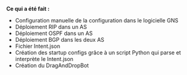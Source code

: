 **Ce qui a été fait :**

- Configuration manuelle de la configuration dans le logicielle GNS
- Déploiement RIP dans un AS
- Déploiement OSPF dans un AS
- Déploiement BGP dans les deux AS
- Fichier Intent.json
- Création des startup configs grâce à un script Python qui parse et interprète le Intent.json
- Création du DragAndDropBot

